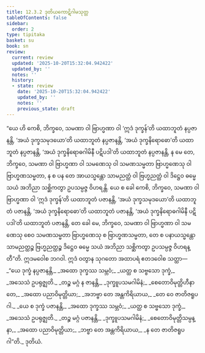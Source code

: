 ```yaml
---
title: 12.3.2 ဒုတိယကောဋိဂါမသုတ္တ
tableOfContents: false
sidebar:
  order: 2
type: tipitaka
basket: su
book: sn
review:
  current: review
  updated: '2025-10-20T15:32:04.942422'
  updated_by: ''
  notes: ''
  history:
  - state: review
    date: '2025-10-20T15:32:04.942422'
    updated_by: ''
    notes: ''
    previous_state: draft
---
```



<DynamicBreadcrumb />


<ReviewStatus review={frontmatter.review} showDetails={true} />

<HypothesisAnnotation frontmatter={frontmatter} />

<Division number="1092" book="sn" e="ch" v="18" p="443">

<Paragraph number="2270" book="sn">
“ယေ ဟိ ကေစိ, ဘိက္ခဝေ, သမဏာ ဝါ ဗြာဟ္မဏာ ဝါ ‘ဣဒံ ဒုက္ခန်’တိ ယထာဘူတံ နပ္ပဇာနန္တိ, ‘အယံ ဒုက္ခသမုဒယော’တိ ယထာဘူတံ နပ္ပဇာနန္တိ, ‘အယံ ဒုက္ခနိရောဓော’တိ ယထာဘူတံ နပ္ပဇာနန္တိ, ‘အယံ ဒုက္ခနိရောဓဂါမိနီ ပဋိပဒါ’တိ ယထာဘူတံ နပ္ပဇာနန္တိ, န မေ တေ, ဘိက္ခဝေ, သမဏာ ဝါ ဗြာဟ္မဏာ ဝါ သမဏေသု ဝါ သမဏသမ္မတာ ဗြာဟ္မဏေသု ဝါ ဗြာဟ္မဏသမ္မတာ, န စ ပန တေ အာယသ္မန္တော သာမညတ္ထံ ဝါ ဗြဟ္မညတ္ထံ ဝါ ဒိဋ္ဌေဝ ဓမ္မေ သယံ အဘိညာ သစ္ဆိကတွာ ဥပသမ္ပဇ္ဇ ဝိဟရန္တိ.
</Paragraph>

<Paragraph number="2271" book="sn">
ယေ စ ခေါ ကေစိ, ဘိက္ခဝေ, သမဏာ ဝါ ဗြာဟ္မဏာ ဝါ ‘ဣဒံ ဒုက္ခန်’တိ ယထာဘူတံ ပဇာနန္တိ, ‘အယံ ဒုက္ခသမုဒယော’တိ ယထာဘူတံ ပဇာနန္တိ, ‘အယံ ဒုက္ခနိရောဓော’တိ ယထာဘူတံ ပဇာနန္တိ, ‘အယံ ဒုက္ခနိရောဓဂါမိနီ ပဋိပဒါ’တိ ယထာဘူတံ ပဇာနန္တိ, တေ ခေါ မေ, ဘိက္ခဝေ, သမဏာ ဝါ ဗြာဟ္မဏာ ဝါ သမဏေသု စေဝ သမဏသမ္မတာ ဗြာဟ္မဏေသု စ ဗြာဟ္မဏသမ္မတာ, တေ စ ပနာယသ္မန္တော သာမညတ္ထဉ္စ ဗြဟ္မညတ္ထဉ္စ ဒိဋ္ဌေဝ ဓမ္မေ သယံ အဘိညာ သစ္ဆိကတွာ ဥပသမ္ပဇ္ဇ ဝိဟရန္တီ”တိ.
</Paragraph>

<Paragraph number="2272" book="sn">
ဣဒမဝေါစ ဘဂဝါ. ဣဒံ ဝတွာန သုဂတော အထာပရံ ဧတဒဝေါစ သတ္ထာ—
</Paragraph>

<Paragraph number="2273" type="verses" book="sn">
_“ယေ ဒုက္ခံ နပ္ပဇာနန္တိ,_  
_အထော ဒုက္ခဿ သမ္ဘဝံ;_  
_ယတ္ထ စ သဗ္ဗသော ဒုက္ခံ,_  
_အသေသံ ဥပရုဇ္ဈတိ._  

</Paragraph>

<Paragraph number="2274" type="verses" book="sn">
_တဉ္စ မဂ္ဂံ န ဇာနန္တိ,_  
_ဒုက္ခူပသမဂါမိနံ;_  
_စေတောဝိမုတ္တိဟီနာ တေ,_  
_အထော ပညာဝိမုတ္တိယာ;_  
_အဘဗ္ဗာ တေ အန္တကိရိယာယ,_  
_တေ ဝေ ဇာတိဇရူပဂါ._  

</Paragraph>

<Paragraph number="2275" type="verses" book="sn">
_ယေ စ ဒုက္ခံ ပဇာနန္တိ,_  
_အထော ဒုက္ခဿ သမ္ဘဝံ;_  
_ယတ္ထ စ သဗ္ဗသော ဒုက္ခံ,_  
_အသေသံ ဥပရုဇ္ဈတိ._  

</Paragraph>

<Paragraph number="2276" type="verses" book="sn">
_တဉ္စ မဂ္ဂံ ပဇာနန္တိ,_  
_ဒုက္ခူပသမဂါမိနံ;_  
_စေတောဝိမုတ္တိသမ္ပန္နာ,_  
_အထော ပညာဝိမုတ္တိယာ;_  
_ဘဗ္ဗာ တေ အန္တကိရိယာယ,_  
_န တေ ဇာတိဇရူပဂါ”တိ._  


</Paragraph>
</Division>

<Paragraph number="2277" type="center" book="sn">
ဒုတိယံ.
</Paragraph>